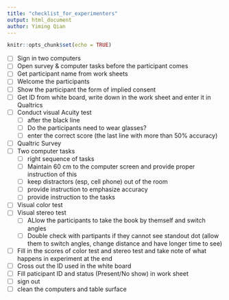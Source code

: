 ```yaml
---
title: "checklist_for_experimenters"
output: html_document
author: Yiming Qian
---
```


```r
knitr::opts_chunk$set(echo = TRUE)
```

- [ ] Sign in two computers
- [ ] Open survey & computer tasks before the participant comes
- [ ] Get participant name from work sheets
- [ ] Welcome the participants
- [ ] Show the participant the form of implied consent 
- [ ] Get ID from white board, write down in the work sheet and enter it in Qualtrics
- [ ] Conduct visual Acuity test 
     - [ ] after the black line
     - [ ] Do the participants need to wear glasses?
     - [ ] enter the correct score (the last line with more than 50% accuracy)
- [ ] Qualtric Survey
- [ ] Two computer tasks
    - [ ] right sequence of tasks
    - [ ] Maintain 60 cm to the computer screen and provide proper instruction of this
    - [ ] keep distractors (esp, cell phone) out of the room
    - [ ] provide instruction to emphasize accuracy
     - [ ] provide instruction to the tasks
- [ ] Visual color test
- [ ] Visual stereo test
     - [ ] ALlow the participants to take the book by themself and switch angles
     - [ ] Double check with partipants if they cannot see standout dot (allow them to switch angles, change distance and have longer time to see)
- [ ] Fill in the scores of color test and stereo test and take note of what happens in experiment at the end
- [ ] Cross out the ID used in the white board
- [ ] Fill paticipant ID and status (Present/No show) in work sheet
- [ ] sign out
- [ ] clean the computers and table surface
